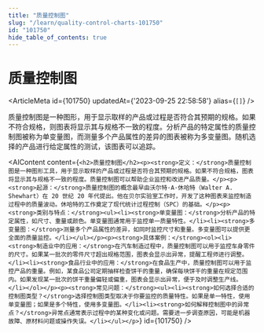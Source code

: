 ```yaml
---
title: "质量控制图"
slug: "/learn/quality-control-charts-101750"
id: "101750"
hide_table_of_contents: true
---
```



# 质量控制图

<ArticleMeta id={101750} updatedAt={'2023-09-25 22:58:58'} alias={`[]`} />
<div className='border-solid border-b border-t-0 my-4 border-[var(--ifm-color-gray-300)]' />

质量控制图是一种图形，用于显示取样的产品或过程是否符合其预期的规格。如果不符合规格，则图表将显示其与规格不一致的程度。分析产品的特定属性的质量控制图被称为单变量图，而测量多个产品属性的差异的图表被称为多变量图。随机选择的产品进行给定属性的测试，该图表可以追踪。

<AIContent content={`<h2>质量控制图</h2><p><strong>定义：</strong>质量控制图是一种图形工具，用于显示取样的产品或过程是否符合其预期的规格。如果不符合规格，图表将显示其与规格不一致的程度。质量控制图可以帮助企业监控和改进产品质量。</p><p><strong>起源：</strong>质量控制图的概念最早由沃尔特·A·休哈特（Walter A. Shewhart）在 20 世纪 20 年代提出。他在贝尔实验室工作时，开发了这种图表来监控制造过程中的质量波动。休哈特的工作奠定了现代统计过程控制（SPC）的基础。</p><p><strong>类别与特点：</strong><ul><li><strong>单变量图：</strong>分析产品的特定属性，如尺寸、重量或颜色。单变量图通常用于监控单一质量特性。</li><li><strong>多变量图：</strong>测量多个产品属性的差异，如同时监控尺寸和重量。多变量图可以提供更全面的质量监控。</li></ul></p><p><strong>具体案例：</strong><ol><li><strong>制造业中的应用：</strong>在汽车制造过程中，质量控制图可以用于监控车身零件的尺寸。如果某一批次的零件尺寸超出规格范围，图表会显示出异常，提醒工程师进行调整。</li><li><strong>食品行业中的应用：</strong>在食品生产中，质量控制图可以用于监控产品的重量。例如，某食品公司定期抽样检查饼干的重量，确保每块饼干的重量在规定范围内。如果发现某一批次的饼干重量偏轻或偏重，图表会显示出异常，便于及时调整生产线。</li></ol></p><p><strong>常见问题：</strong><ul><li><strong>如何选择合适的控制图类型？</strong>选择控制图类型取决于你要监控的质量特性。如果是单一特性，使用单变量图；如果是多个特性，使用多变量图。</li><li><strong>如何解释控制图中的异常点？</strong>异常点通常表示过程中的某种变化或问题。需要进一步调查原因，可能是机器故障、原材料问题或操作失误。</li></ul></p>`} id={101750} />
